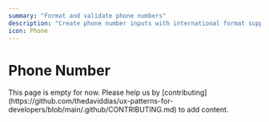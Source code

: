 ```yaml
---
summary: "Format and validate phone numbers"
description: "Create phone number inputs with international format support and validation features."
icon: Phone
---
```



# Phone Number

<Callout type="warning">
  This page is empty for now. Please help us by
  [contributing](https://github.com/thedaviddias/ux-patterns-for-developers/blob/main/.github/CONTRIBUTING.md)
  to add content.
</Callout>
